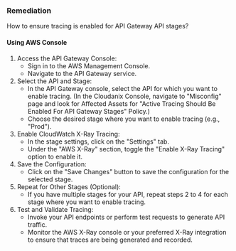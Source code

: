 ### Remediation

How to ensure tracing is enabled for API Gateway API stages?

#### Using AWS Console

1. Access the API Gateway Console:
   - Sign in to the AWS Management Console.
   - Navigate to the API Gateway service.
2. Select the API and Stage:
   - In the API Gateway console, select the API for which you want to enable tracing.
     (In the Cloudanix Console, navigate to "Misconfig" page and look for Affected Assets for "Active Tracing Should Be Enabled For API Gateway Stages" Policy.)
   - Choose the desired stage where you want to enable tracing (e.g., "Prod").
3. Enable CloudWatch X-Ray Tracing:
   - In the stage settings, click on the "Settings" tab.
   - Under the "AWS X-Ray" section, toggle the "Enable X-Ray Tracing" option to enable it.
4. Save the Configuration:
   - Click on the "Save Changes" button to save the configuration for the selected stage.
5. Repeat for Other Stages (Optional):
   - If you have multiple stages for your API, repeat steps 2 to 4 for each stage where you want to enable tracing.
6. Test and Validate Tracing:
   - Invoke your API endpoints or perform test requests to generate API traffic.
   - Monitor the AWS X-Ray console or your preferred X-Ray integration to ensure that traces are being generated and recorded.


